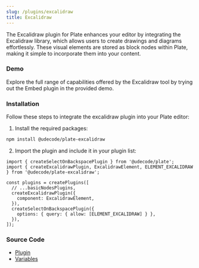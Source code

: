 ```yaml
---
slug: /plugins/excalidraw
title: Excalidraw
---
```


The Excalidraw plugin for Plate enhances your editor by integrating the Excalidraw library, which allows users to create drawings and diagrams effortlessly. These visual elements are stored as block nodes within Plate, making it simple to incorporate them into your content.

### Demo

Explore the full range of capabilities offered by the Excalidraw tool by trying out the Embed plugin in the provided demo.
















<ExcalidrawSandpack />

### Installation

Follow these steps to integrate the excalidraw plugin into your Plate editor:


1. Install the required packages:

```bash npm2yarn
npm install @udecode/plate-excalidraw
```

2. Import the plugin and include it in your plugin list:

```tsx
import { createSelectOnBackspacePlugin } from '@udecode/plate';
import { createExcalidrawPlugin, ExcalidrawElement, ELEMENT_EXCALIDRAW } from '@udecode/plate-excalidraw';

const plugins = createPlugins([
  // ...basicNodesPlugins,
  createExcalidrawPlugin({
    component: ExcalidrawElement,
  }),
  createSelectOnBackspacePlugin({
    options: { query: { allow: [ELEMENT_EXCALIDRAW] } },
  }),
]);
```


### Source Code

- [Plugin](https://github.com/udecode/plate/blob/main/packages/ui/nodes/excalidraw/src/createExcalidrawPlugin.ts)
- [Variables](https://github.com/udecode/plate/blob/main/apps/www/src)
